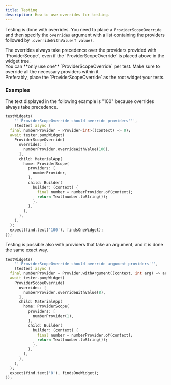 ```yaml
---
title: Testing
description: How to use overrides for testing.
---
```



Testing is done with overrides. You need to place a `ProviderScopeOverride` and then specify the `overrides` argument with a list containing the providers followed by `.overrideWithValue(T value)`.

<Aside>
  The overrides always take precedence over the providers provided with `ProviderScope`, even if the `ProviderScopeOverride` is placed above in the widget tree.
</Aside>

<Aside>
  You can **only use one** `ProviderScopeOverride` per test. Make sure to override all the necessary providers within it.
</Aside>

<Aside type="tip">
  Preferably, place the `ProviderScopeOverride` as the root widget your tests.
</Aside>

### Examples

The text displayed in the following example is "100" because overrides always take precedence.

```dart
testWidgets(
    '''ProviderScopeOverride should override providers''',
    (tester) async {
  final numberProvider = Provider<int>((context) => 0);
  await tester.pumpWidget(
    ProviderScopeOverride(
      overrides: [
        numberProvider.overrideWithValue(100),
      ],
      child: MaterialApp(
        home: ProviderScope(
          providers: [
            numberProvider,
          ],
          child: Builder(
            builder: (context) {
              final number = numberProvider.of(context);
              return Text(number.toString());
            },
          ),
        ),
      ),
    ),
  );
  expect(find.text('100'), findsOneWidget);
});
```

Testing is possible also with providers that take an argument, and it is done the same exact way.

```dart
testWidgets(
    '''ProviderScopeOverride should override argument providers''',
    (tester) async {
  final numberProvider = Provider.withArgument((context, int arg) => arg * 2);
  await tester.pumpWidget(
    ProviderScopeOverride(
      overrides: [
        numberProvider.overrideWithValue(8),
      ],
      child: MaterialApp(
        home: ProviderScope(
          providers: [
            numberProvider(1),
          ],
          child: Builder(
            builder: (context) {
              final number = numberProvider.of(context);
              return Text(number.toString());
            },
          ),
        ),
      ),
    ),
  );
  expect(find.text('8'), findsOneWidget);
});
```
